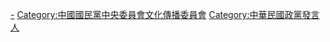 [[Category:中國國民黨中央黨職人員|-]]
[[Category:中國國民黨中央委員會文化傳播委員會|Category:中國國民黨中央委員會文化傳播委員會]]
[[Category:中華民國政黨發言人|Category:中華民國政黨發言人]]